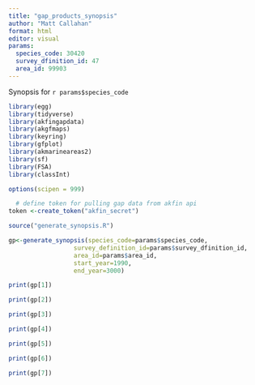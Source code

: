 ```yaml
---
title: "gap_products_synopsis"
author: "Matt Callahan"
format: html
editor: visual
params: 
  species_code: 30420
  survey_dfinition_id: 47
  area_id: 99903
---
```


Synopsis for `r params$species_code`

```r
library(egg)
library(tidyverse)
library(akfingapdata)
library(akgfmaps)
library(keyring)
library(gfplot)
library(akmarineareas2)
library(sf)
library(FSA)
library(classInt)

options(scipen = 999)

  # define token for pulling gap data from akfin api
token <-create_token("akfin_secret")

source("generate_synopsis.R")

gp<-generate_synopsis(species_code=params$species_code, 
                  survey_definition_id=params$survey_dfinition_id, 
                  area_id=params$area_id,
                  start_year=1990,
                  end_year=3000)

```

```r
print(gp[1])
```

```r
print(gp[2])
```

```r
print(gp[3])
```

```r
print(gp[4])
```

```r
print(gp[5])
```

```r
print(gp[6])
```

```r
print(gp[7])
```
